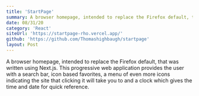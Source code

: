 ```yaml
---
title: 'StartPage'
summary: A browser homepage, intended to replace the Firefox default, that was written using Next.js. This progressive web application provides the user with a search bar, icon based favorites, a menu of even more icons indicating the site that clicking it will take you to and a clock which gives the time and date for quick reference.
date: 08/31/20
category: 'React'
siteUrl: 'https://startpage-rho.vercel.app/'
github: 'https://github.com/Thomashighbaugh/startpage'
layout: Post
---
```


A browser homepage, intended to replace the Firefox default, that was written using Next.js. This progressive web application provides the user with a search bar, icon based favorites, a menu of even more icons indicating the site that clicking it will take you to and a clock which gives the time and date for quick reference.
